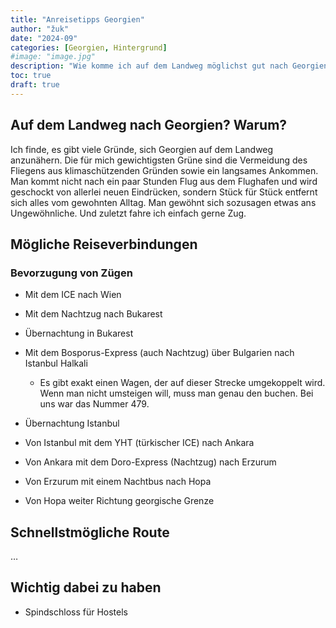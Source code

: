 ```yaml
---
title: "Anreisetipps Georgien"
author: "žuk"
date: "2024-09"
categories: [Georgien, Hintergrund]
#image: "image.jpg"
description: "Wie komme ich auf dem Landweg möglichst gut nach Georgien? Ein paar Erfahrungswerte fasse ich euch hier zusammen"
toc: true
draft: true
---
```


## Auf dem Landweg nach Georgien? Warum?

Ich finde, es gibt viele Gründe, sich Georgien auf dem Landweg anzunähern. Die für mich gewichtigsten Grüne sind die Vermeidung des Fliegens aus klimaschützenden Gründen sowie ein langsames Ankommen. Man kommt nicht nach ein paar Stunden Flug aus dem Flughafen und wird geschockt von allerlei neuen Eindrücken, sondern Stück für Stück entfernt sich alles vom gewohnten Alltag. Man gewöhnt sich sozusagen etwas ans Ungewöhnliche. Und zuletzt fahre ich einfach gerne Zug.

## Mögliche Reiseverbindungen

### Bevorzugung von Zügen

-   Mit dem ICE nach Wien

-   Mit dem Nachtzug nach Bukarest

-   Übernachtung in Bukarest

-   Mit dem Bosporus-Express (auch Nachtzug) über Bulgarien nach Istanbul Halkali

    -   Es gibt exakt einen Wagen, der auf dieser Strecke umgekoppelt wird. Wenn man nicht umsteigen will, muss man genau den buchen. Bei uns war das Nummer 479.

-   Übernachtung Istanbul

-   Von Istanbul mit dem YHT (türkischer ICE) nach Ankara

-   Von Ankara mit dem Doro-Express (Nachtzug) nach Erzurum

-   Von Erzurum mit einem Nachtbus nach Hopa

-   Von Hopa weiter Richtung georgische Grenze

## Schnellstmögliche Route

…

## Wichtig dabei zu haben

-   Spindschloss für Hostels
